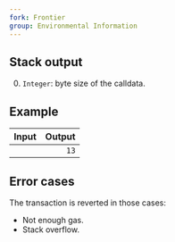 ```yaml
---
fork: Frontier
group: Environmental Information
---
```


## Stack output

0. `Integer`: byte size of the calldata.

## Example

| Input | Output |
|------:|-------:|
|  | `13` |

## Error cases

The transaction is reverted in those cases:
- Not enough gas.
- Stack overflow.
